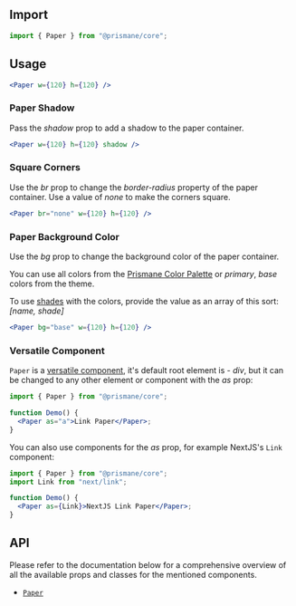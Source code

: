 ## Import

```js
import { Paper } from "@prismane/core";
```

## Usage

```jsx preview
<Paper w={120} h={120} />
```

### Paper Shadow

Pass the _shadow_ prop to add a shadow to the paper container.

```jsx preview
<Paper w={120} h={120} shadow />
```

### Square Corners

Use the _br_ prop to change the _border-radius_ property of the paper container. Use a value of _none_ to make the corners square.

```jsx preview
<Paper br="none" w={120} h={120} />
```

### Paper Background Color

Use the _bg_ prop to change the background color of the paper container.

You can use all colors from the [Prismane Color Palette](/docs/styling/color-palette) or _primary_, _base_ colors from the theme.

To use [shades](/docs/getting-started/globals#prismaneshades) with the colors, provide the value as an array of this sort: _[name, shade]_

```jsx preview
<Paper bg="base" w={120} h={120} />
```

### Versatile Component

`Paper` is a [versatile component](/docs/getting-started/versatile-components), it's default root element is - _div_, but it can be changed to any other element or component with the _as_ prop:

```jsx
import { Paper } from "@prismane/core";

function Demo() {
  <Paper as="a">Link Paper</Paper>;
}
```

You can also use components for the _as_ prop, for example NextJS's `Link` component:

```jsx
import { Paper } from "@prismane/core";
import Link from "next/link";

function Demo() {
  <Paper as={Link}>NextJS Link Paper</Paper>;
}
```

## API

Please refer to the documentation below for a comprehensive overview of all the available props and classes for the mentioned components.

- [`Paper`](/docs/components-api/paper-api)
